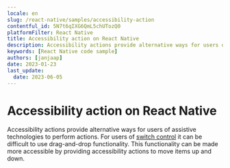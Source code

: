 ```yaml
---
locale: en
slug: /react-native/samples/accessibility-action
contentful_id: 5N7t6qIXG6QmL5chUTozQ0
platformFilter: React Native
title: Accessibility action on React Native
description: Accessibility actions provide alternative ways for users of assistive technologies to perform actions.
keywords: [React Native code sample]
authors: [janjaap]
date: 2023-01-23
last_update:
  date: 2023-06-05
---
```


# Accessibility action on React Native

Accessibility actions provide alternative ways for users of assistive technologies to perform actions. For users of [switch control](https://appt.org/en/docs/ios/features/switch-control) it can be difficult to use drag-and-drop functionality. This functionality can be made more accessible by providing accessibility actions to move items up and down.

<CodeSample id="accessibility-action" locale="en" platform="react native"/>
